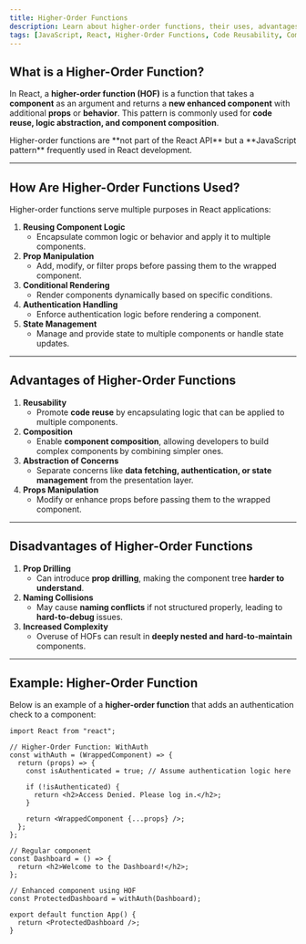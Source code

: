 ```yaml
---
title: Higher-Order Functions
description: Learn about higher-order functions, their uses, advantages, and disadvantages.
tags: [JavaScript, React, Higher-Order Functions, Code Reusability, Component Composition]
---
```


## What is a Higher-Order Function?  
In React, a **higher-order function (HOF)** is a function that takes a **component** as an argument and returns a **new enhanced component** with additional **props** or **behavior**. This pattern is commonly used for **code reuse, logic abstraction, and component composition**.

<Callout>
Higher-order functions are **not part of the React API** but a **JavaScript pattern** frequently used in React development.
</Callout>

---

## How Are Higher-Order Functions Used?
Higher-order functions serve multiple purposes in React applications:

1. **Reusing Component Logic**  
   - Encapsulate common logic or behavior and apply it to multiple components.  
2. **Prop Manipulation**  
   - Add, modify, or filter props before passing them to the wrapped component.  
3. **Conditional Rendering**  
   - Render components dynamically based on specific conditions.  
4. **Authentication Handling**  
   - Enforce authentication logic before rendering a component.  
5. **State Management**  
   - Manage and provide state to multiple components or handle state updates.

---

## Advantages of Higher-Order Functions

1. **Reusability**  
   - Promote **code reuse** by encapsulating logic that can be applied to multiple components.  
2. **Composition**  
   - Enable **component composition**, allowing developers to build complex components by combining simpler ones.  
3. **Abstraction of Concerns**  
   - Separate concerns like **data fetching, authentication, or state management** from the presentation layer.  
4. **Props Manipulation**  
   - Modify or enhance props before passing them to the wrapped component.

---

## Disadvantages of Higher-Order Functions

1. **Prop Drilling**  
   - Can introduce **prop drilling**, making the component tree **harder to understand**.  
2. **Naming Collisions**  
   - May cause **naming conflicts** if not structured properly, leading to **hard-to-debug** issues.  
3. **Increased Complexity**  
   - Overuse of HOFs can result in **deeply nested and hard-to-maintain** components.

---

## Example: Higher-Order Function

Below is an example of a **higher-order function** that adds an authentication check to a component:

```tsx
import React from "react";

// Higher-Order Function: WithAuth
const withAuth = (WrappedComponent) => {
  return (props) => {
    const isAuthenticated = true; // Assume authentication logic here

    if (!isAuthenticated) {
      return <h2>Access Denied. Please log in.</h2>;
    }

    return <WrappedComponent {...props} />;
  };
};

// Regular component
const Dashboard = () => {
  return <h2>Welcome to the Dashboard!</h2>;
};

// Enhanced component using HOF
const ProtectedDashboard = withAuth(Dashboard);

export default function App() {
  return <ProtectedDashboard />;
}
